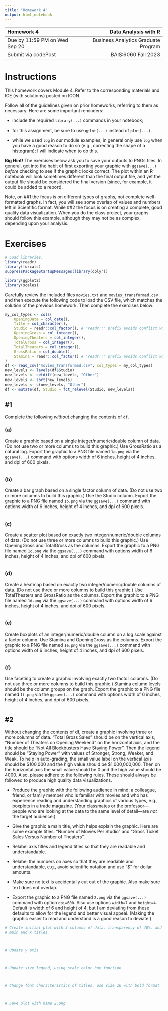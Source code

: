 ---
title: "Homework 4"
output: html_notebook
---

| Homework 4                     |                Data Analysis with R |
| :---                           |                                ---: |
| Due by 11:59 PM on Wed Sep 20  | Business Analytics Graduate Program |
| Submit via codePost            |                 BAIS:6060 Fall 2023 |

# Instructions

This homework covers Module 4. Refer to the corresponding materials and
ICE (with solutions) posted on ICON.

Follow all of the guidelines given on prior homeworks, referring to
them as necessary. Here are some important reminders:

- include the required `library(...)` commands in your notebook;

- for this assignment, be sure to use `qplot(...)` instead of `plot(...)`.

- while we used `log` in our module examples, in general only use `log`
when you have a good reason to do so (e.g., correcting the shape of a
histogram); I will indicate when to do this.

**Big Hint!** The exercises below ask you to save your outputs to PNGs
files. In general, get into the habit of first exporting your graphic
with `ggsave(...)` *before* checking to see if the graphic looks correct.
The plot within an R notebook will look sometimes different than the final 
output file, and yet the output file should be considered the final version
(since, for example, it could be added to a report). 

Note, on ##1 the focus is on different types of graphs, not complete
well-formatted graphs. In fact, you will see some overlap of values and
numbers left in Scientific format. While ##2 the focus is on creating a 
complete, good quality data visualization. When you do the class project, 
your graphs should follow this example, although they may not be as complex,
depending upon your analysis.

# Exercises

```{r}

# Load libraries.
library(readr)
library(forcats)
suppressPackageStartupMessages(library(dplyr))

library(ggplot2)
library(scales)

```

Carefully review the included files `movies.txt` and
`movies_transformed.csv` and then execute the following code to load the
CSV file, which matches the solution of the previous homework. Then
complete the exercises below:

```{r}

my_col_types <- cols(
    OpeningDate = col_date(),
    Title = col_character(),
    Studio = readr::col_factor(), # "readr::" prefix avoids conflict with scales
    OpeningGross = col_integer(),
    OpeningTheaters = col_integer(),
    TotalGross = col_integer(),
    TotalTheaters = col_integer(),
    GrossRatio = col_double(),
    Stamina = readr::col_factor() # "readr::" prefix avoids conflict with scales
)
df <- read_csv("movies_transformed.csv", col_types = my_col_types)
new_levels <- levels(df$Studio)
new_levels <- setdiff(new_levels, "Other")
new_levels <- sort(new_levels)
new_levels <- c(new_levels, "Other")
df <- mutate(df, Studio = fct_relevel(Studio, new_levels))

```

## #1

Complete the following *without* changing the contents of `df`.

### (a)

Create a graphic based on a single integer/numeric/double column
of data. (Do not use two or more columns to build this graphic.) Use
GrossRatio as a natural log. Export the graphic to a PNG file named
`1a.png` via the `ggsave(...)` command with options width of 6 inches, 
height of 4 inches, and dpi of 600 pixels.

```{r}



```

### (b)

Create a bar graph based on a single factor column of data. (Do
not use two or more columns to build this graphic.) Use the Studio
column. Export the graphic to a PNG file named `1b.png` via the 
`ggsave(...)` command with options width of 6 inches, 
height of 4 inches, and dpi of 600 pixels.

```{r}



```

### (c)

Create a scatter plot based on exactly two integer/numeric/double 
columns of data. (Do not use three or more columns to build this 
graphic.) Use OpeningGross and TotalGross as the columns. Export 
the graphic to a PNG file named `1c.png` via the `ggsave(...)` 
command with options width of 6 inches, height of 4 inches, and dpi 
of 600 pixels.

```{r}



```

### (d)

Create a heatmap based on exactly two integer/numeric/double
columns of data. (Do not use three or more columns to build this
graphic.) Use TotalTheaters and GrossRatio as the columns. Export 
the graphic to a PNG file named `1d.png` via the `ggsave(...)` 
command with options width of 6 inches, height of 4 inches, and dpi 
of 600 pixels.

```{r}



```

### (e)

Create boxplots of an integer/numeric/double column on a log
scale against a factor column. Use Stamina and OpeningGross as the
columns. Export the graphic to a PNG file named `1e.png` via the 
`ggsave(...)` command with options width of 6 inches, height of 4 
inches, and dpi of 600 pixels.

```{r}



```

### (f)

Use faceting to create a graphic involving exactly two factor
columns. (Do not use three or more columns to build this graphic.) Stamina
column levels should be the column groups on the graph. Export the graphic 
to a PNG file named `1f.png` via the `ggsave(...)` command with options width 
of 6 inches, height of 4 inches, and dpi of 600 pixels.

```{r}



```

## #2

Without changing the contents of df, create a graphic involving three
or more columns of data. "Total Gross Sales" should be on the vertical
axis, "Number of Theaters on Opening Weekend" on the horizontal axis, and
the title should be "Not All Blockbusters Have Staying Power". Then the
legend should be "Staying Power" with values of Stronger, Strong, Weaker,
and Weak. To help in auto-grading, the small value label on the vertical
axis should be $100,000 and the high value should be $1,000,000,000. Then
on the horizontal axis the small value should be 0 and the high value
should be 4000. Also, please adhere to the following rules. These should
always be followed to produce high quality data visualizations.

- Produce the graphic with the following audience in mind: a colleague,
friend, or family member who is familiar with movies and who has
experience reading and understanding graphics of various types, e.g.,
boxplots in a trade magazine. (Your classmates or the professor---people
who are looking at the data to the same level of detail---are *not* the
target audience.)

- Give the graphic a main title, which helps explain the graphic. Here
are some example titles: "Number of Movies Per Studio" and "Gross Ticket
Sales Versus Number of Theaters".

- Relabel axis titles and legend titles so that they are readable and
understandable.

- Relabel the numbers on axes so that they are readable and
understandable, e.g., avoid scientific notation and use "$" for dollar
amounts.

- Make sure no text is accidentally cut out of the graphic. Also make
sure text does not overlap.

- Export the graphic to a PNG file named `2.png` via the `ggsave(...)`
command with option `dpi=600`. Also use options `width=7` and `height=4`.
Default is width of 6 and height of 4, but I am deviating from these 
defaults to allow for the legend and better visual appeal. (Making
the graphic easier to read and understand is a good reason to deviate.)

```{r}

# Create initial plot with 3 columns of data, transparency of 40%, and
# main and x titles



# Update y axis



# Update size legend, using scale_color_hue function



# Change font characteristics of titles, use size 16 with bold format



# Save plot with name 2.png



```
